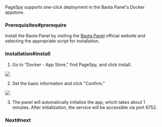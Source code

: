 
PageSpy supports one-click deployment in the Baota Panel's Docker appstore.

### Prerequisites#prerequire

Install the Baota Panel by visiting the [Baota Panel](https://www.bt.cn/new/index.html) official website and selecting the appropriate script for installation.

### Installation#install

1. Go to "Docker - App Store," find PageSpy, and click install.

<a href={BaotaPageSpy} target="_blank">
  <img src={BaotaPageSpy} />
</a>

2. Set the basic information and click "Confirm."

<a href={BaotaInstall} target="_blank">
  <img src={BaotaInstall} />
</a>

3. The panel will automatically initialize the app, which takes about 1 minutes. After initialization, the service will be accessible via port 6752.

### Next#next

<DeployNext />
